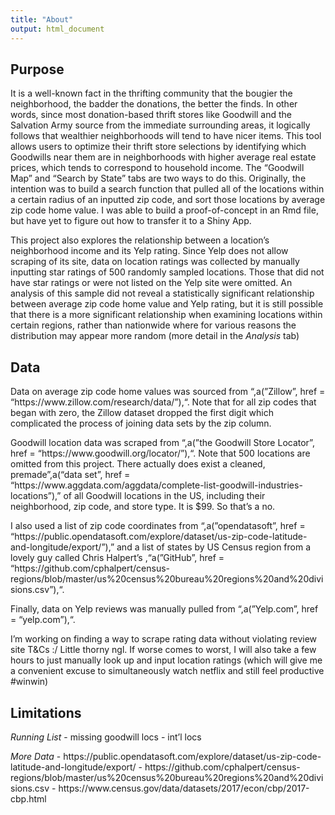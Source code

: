 ```yaml
---
title: "About"
output: html_document
---
```


## Purpose

It is a well-known fact in the thrifting community that the bougier the neighborhood, the badder the donations, the better the finds. In other words, since most donation-based thrift stores like Goodwill and the Salvation Army source from the immediate surrounding areas, it logically follows that wealthier neighborhoods will tend to have nicer items. This tool allows users to optimize their thrift store selections by identifying which Goodwills near them are in neighborhoods with higher average real estate prices, which tends to correspond to household income. The "Goodwill Map" and "Search by State" tabs are two ways to do this. Originally, the intention was to build a search function that pulled all of the locations within a certain radius of an inputted zip code, and sort those locations by average zip code home value. I was able to build a proof-of-concept in an Rmd file, but have yet to figure out how to transfer it to a Shiny App. 

This project also explores the relationship between a location's neighborhood income and its Yelp rating. Since Yelp does not allow scraping of its site, data on location ratings was collected by manually inputting star ratings of 500 randomly sampled locations. Those that did not have star ratings or were not listed on the Yelp site were omitted. An analysis of this sample did not reveal a statistically significant relationship between average zip code home value and Yelp rating, but it is still possible that there is a more significant relationship when examining locations within certain regions, rather than nationwide where for various reasons the distribution may appear more random (more detail in the *Analysis* tab)


## Data
Data on average zip code home values was sourced from ",a("Zillow", href = "https://www.zillow.com/research/data/"),". Note that for all zip codes that began with zero, the Zillow dataset dropped the first digit which complicated the process of joining data sets by the zip column. 

Goodwill location data was scraped from ",a("the Goodwill Store Locator", href = "https://www.goodwill.org/locator/"),". Note that 500 locations are omitted from this project. There actually does exist a cleaned, premade ",a("data set", href = "https://www.aggdata.com/aggdata/complete-list-goodwill-industries-locations")," of all Goodwill locations in the US, including their neighborhood, zip code, and store type. It is $99. So that's a no. 

I also used a list of zip code coordinates from ",a("opendatasoft", href = "https://public.opendatasoft.com/explore/dataset/us-zip-code-latitude-and-longitude/export/")," and a list of states by US Census region from a lovely guy called Chris Halpert's ,"a("GitHub", href = "https://github.com/cphalpert/census-regions/blob/master/us%20census%20bureau%20regions%20and%20divisions.csv"),".

Finally, data on Yelp reviews was manually pulled from ",a("Yelp.com", href = "yelp.com"),".



I'm working on finding a way to scrape rating data without violating review site T&Cs :/ Little thorny ngl. If worse comes to worst, I will also take a few hours to just manually look up and input location ratings (which will give me a convenient excuse to simultaneously watch netflix and still feel productive #winwin)


## Limitations

*Running List*
- missing goodwill locs
- int'l locs


*More Data*
- https://public.opendatasoft.com/explore/dataset/us-zip-code-latitude-and-longitude/export/
- https://github.com/cphalpert/census-regions/blob/master/us%20census%20bureau%20regions%20and%20divisions.csv
- https://www.census.gov/data/datasets/2017/econ/cbp/2017-cbp.html



